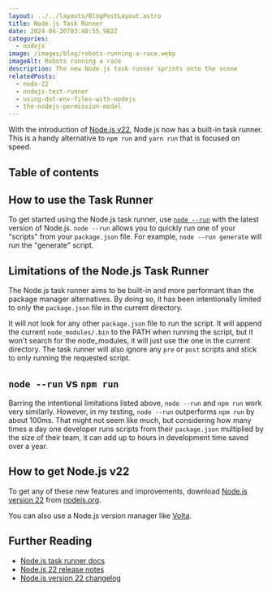 ```yaml
---
layout: ../../layouts/BlogPostLayout.astro
title: Node.js Task Runner
date: 2024-04-26T03:48:55.982Z
categories:
  - nodejs
image: /images/blog/robots-running-a-race.webp
imageAlt: Robots running a race
description: The new Node.js task runner sprints onto the scene
relatedPosts:
  - node-22
  - nodejs-test-runner
  - using-dot-env-files-with-nodejs
  - the-nodejs-permission-model
---
```

With the introduction of [Node.js v22](../node-22/), Node.js now has a built-in
task runner. This is a handy alternative to `npm run` and `yarn run` that is
focused on speed.

## Table of contents

## How to use the Task Runner

<NewsletterForm />

To get started using the Node.js task runner, use
[`node --run`](https://nodejs.org/docs/latest/api/cli.html#--run) with the latest
version of Node.js. `node --run` allows you to quickly run one of your "scripts"
from your `package.json` file. For example, `node --run generate` will run the
"generate" script.

<Ad />

## Limitations of the Node.js Task Runner

The Node.js task runner aims to be built-in and more performant than the package
manager alternatives. By doing so, it has been intentionally limited to only the
`package.json` file in the current directory.

It will not look for any other `package.json` file to run the script.
It will append the current `node_modules/.bin` to the PATH when running the script,
but it won't search for the node_modules, it will just use the one in the current directory.
The task runner will also ignore any `pre` or `post` scripts and stick to only
running the requested script.

## `node --run` vs `npm run`

Barring the intentional limitations listed above, `node --run` and `npm run`
work very similarly. However, in my testing, `node --run` outperforms `npm run`
by about 100ms. That might not seem like much, but considering how many times
a day one developer runs scripts from their `package.json` multiplied by the
size of their team, it can add up to hours in development time saved over a
year.

<RandomSupport />

## How to get Node.js v22

To get any of these new features and improvements, download [Node.js version 22](https://nodejs.org/en/download)
from [nodejs.org](https://nodejs.org/).

You can also use a Node.js version manager like [Volta](https://volta.sh/).

## Further Reading

- [Node.js task runner docs](https://nodejs.org/docs/latest/api/cli.html#--run)
- [Node.js 22 release notes](../node-22/)
- [Node.js version 22 changelog](https://nodejs.org/en/blog/release/v22.0.0)
